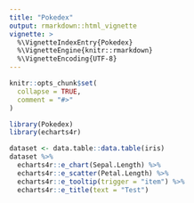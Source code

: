 ```yaml
---
title: "Pokedex"
output: rmarkdown::html_vignette
vignette: >
  %\VignetteIndexEntry{Pokedex}
  %\VignetteEngine{knitr::rmarkdown}
  %\VignetteEncoding{UTF-8}
---
```


```r
knitr::opts_chunk$set(
  collapse = TRUE,
  comment = "#>"
)
```

```r
library(Pokedex)
library(echarts4r)
```

```r
dataset <- data.table::data.table(iris)
dataset %>% 
  echarts4r::e_chart(Sepal.Length) %>% 
  echarts4r::e_scatter(Petal.Length) %>% 
  echarts4r::e_tooltip(trigger = "item") %>% 
  echarts4r::e_title(text = "Test")
```
